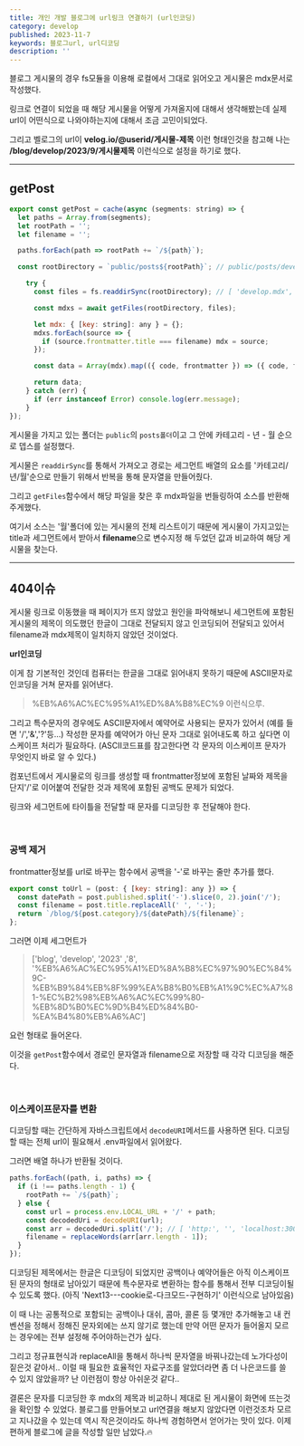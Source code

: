 ```yaml
---
title: 개인 개발 블로그에 url링크 연결하기 (url인코딩)
category: develop
published: 2023-11-7
keywords: 블로그url, url디코딩
description: ''
---
```


블로그 게시물의 경우 fs모듈을 이용해 로컬에서 그대로 읽어오고 게시물은 mdx문서로 작성했다.

링크로 연결이 되었을 때 해당 게시물을 어떻게 가져올지에 대해서 생각해봤는데 실제 url이 어떤식으로 나와야하는지에 대해서 조금 고민이되었다.

그리고 벨로그의 url이 **velog.io/@userid/게시물-제목** 이런 형태인것을 참고해 나는 **/blog/develop/2023/9/게시물제목** 이런식으로 설정을 하기로 했다.

---

## getPost

```js
export const getPost = cache(async (segments: string) => {
  let paths = Array.from(segments);
  let rootPath = '';
  let filename = '';

  paths.forEach(path => rootPath += `/${path}`);

  const rootDirectory = `public/posts${rootPath}`; // public/posts/develop/2023/8

    try {
      const files = fs.readdirSync(rootDirectory); // [ 'develop.mdx', 'test.mdx' ]

      const mdxs = await getFiles(rootDirectory, files);

      let mdx: { [key: string]: any } = {};
      mdxs.forEach(source => {
        if (source.frontmatter.title === filename) mdx = source;
      });

      const data = Array(mdx).map(({ code, frontmatter }) => ({ code, frontmatter }));

      return data;
    } catch (err) {
      if (err instanceof Error) console.log(err.message);
    }
});
```

게시물을 가지고 있는 폴더는 `public`의 `posts폴더`이고 그 안에 카테고리 - 년 - 월 순으로 뎁스를 설정했다.

게시물은 `readdirSync`를 통해서 가져오고 경로는 세그먼트 배열의 요소를 '카테고리/년/월'순으로 만들기 위해서 반복을 통해 문자열을 만들어줬다.

그리고 `getFiles`함수에서 해당 파일을 찾은 후 mdx파일을 번들링하여 소스를 반환해 주게했다.

여기서 소스는 '월'폴더에 있는 게시물의 전체 리스트이기 때문에 게시물이 가지고있는 title과 세그먼트에서 받아서 **filename**으로 변수지정 해 두었던 값과 비교하여 해당 게시물을 찾는다.

---

## 404이슈

게시물 링크로 이동했을 때 페이지가 뜨지 않았고 원인을 파악해보니 세그먼트에 포함된 게시물의 제목이 의도했던 한글이 그대로 전달되지 않고 인코딩되어 전달되고 있어서 filename과 mdx제목이 일치하지 않았던 것이었다.

**url인코딩**

이게 참 기본적인 것인데 컴퓨터는 한글을 그대로 읽어내지 못하기 때문에 ASCII문자로 인코딩을 거쳐 문자를 읽어낸다.

> %EB%A6%AC%EC%95%A1%ED%8A%B8%EC%9
> 이런식으루.

그리고 특수문자의 경우에도 ASCII문자에서 예약어로 사용되는 문자가 있어서 (예를 들면 '/','&','?'등...) 작성한 문자를 예약어가 아닌 문자 그대로 읽어내도록 하고 싶다면 이스케이프 처리가 필요하다.
(ASCII코드표를 참고한다면 각 문자의 이스케이프 문자가 무엇인지 바로 알 수 있다.)

컴포넌트에서 게시물로의 링크를 생성할 때 frontmatter정보에 포함된 날짜와 제목을 단지'/'로 이어붙여 전달한 것과 제목에 포함된 공백도 문제가 되었다.

링크와 세그먼트에 타이틀을 전달할 때 문자를 디코딩한 후 전달해야 한다.

<br />

### 공백 제거

frontmatter정보를 url로 바꾸는 함수에서 공백을 '-'로 바꾸는 줄만 추가를 했다.

```js
export const toUrl = (post: { [key: string]: any }) => {
  const datePath = post.published.split('-').slice(0, 2).join('/');
  const filename = post.title.replaceAll(' ', '-');
  return `/blog/${post.category}/${datePath}/${filename}`;
};
```

그러면 이제 세그먼트가

> ['blog', 'develop', '2023' ,'8', '%EB%A6%AC%EC%95%A1%ED%8A%B8%EC%97%90%EC%84%9C-%EB%B9%84%EB%8F%99%EA%B8%B0%EB%A1%9C%EC%A7%81-%EC%B2%98%EB%A6%AC%EC%99%80-%EB%8D%B0%EC%9D%B4%ED%84%B0-%EA%B4%80%EB%A6%AC']

요런 형태로 들어온다.

이것을 `getPost`함수에서 경로인 문자열과 filename으로 저장할 때 각각 디코딩을 해준다.

<br />

### 이스케이프문자를 변환

디코딩할 때는 간단하게 자바스크립트에서 `decodeURI`메서드를 사용하면 된다. 디코딩할 때는 전체 url이 필요해서 .env파일에서 읽어왔다.

그러면 배열 하나가 반환될 것이다.

```js
paths.forEach((path, i, paths) => {
  if (i !== paths.length - 1) {
    rootPath += `/${path}`;
  } else {
    const url = process.env.LOCAL_URL + '/' + path;
    const decodedUri = decodeURI(url);
    const arr = decodedUri.split('/'); // [ 'http:', '', 'localhost:3000', '디코딩된title' ]
    filename = replaceWords(arr[arr.length - 1]);
  }
});
```

디코딩된 제목에서는 한글은 디코딩이 되었지만 공백이나 예약어들은 아직 이스케이프된 문자의 형태로 남아있기 때문에 특수문자로 변환하는 함수를 통해서 전부 디코딩이될 수 있도록 했다. (아직 'Next13---cookie로-다크모드-구현하기' 이런식으로 남아있음)

이 때 나는 공통적으로 포함되는 공백이나 대쉬, 콤마, 콜론 등 몇개만 추가해놓고 내 컨벤션을 정해서 정해진 문자외에는 쓰지 않기로 했는데 만약 어떤 문자가 들어올지 모르는 경우에는 전부 설정해 주어야하는건가 싶다.

그리고 정규표현식과 replaceAll을 통해서 하나씩 문자열을 바꿔나갔는데 노가다성이 짙은것 같아서.. 이럴 때 필요한 효율적인 자료구조를 알았더라면 좀 더 나은코드를 쓸 수 있지 않았을까? 난 이런점이 항상 아쉬운것 같다..

결론은 문자를 디코딩한 후 mdx의 제목과 비교하니 제대로 된 게시물이 화면에 뜨는것을 확인할 수 있었다.
블로그를 만들어보고 url연결을 해보지 않았다면 이런것조차 모르고 지나갔을 수 있는데 역시 작은것이라도 하나씩 경험하면서 얻어가는 맛이 있다.
이제 편하게 블로그에 글을 작성할 일만 남았다.🔥
